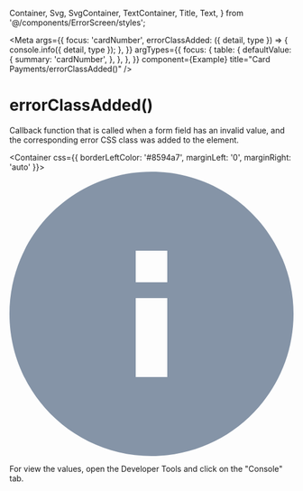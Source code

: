   Container,
  Svg,
  SvgContainer,
  TextContainer,
  Title,
  Text,
} from '@/components/ErrorScreen/styles';

<Meta
  args={{
    focus: 'cardNumber',
    errorClassAdded: ({ detail, type }) => {
      console.info({ detail, type });
    },
  }}
  argTypes={{
    focus: {
      table: {
        defaultValue: {
          summary: 'cardNumber',
        },
      },
    },
  }}
  component={Example}
  title="Card Payments/errorClassAdded()"
/>

# errorClassAdded()

Callback function that is called when a form field has an invalid value, and the corresponding error CSS class was added to the element.

<Canvas>
  <Story name="BasicExample" story={Example} />
</Canvas>

<Container css={{ borderLeftColor: '#8594a7', marginLeft: '0', marginRight: 'auto' }}>
  <SvgContainer>
    <Svg height={18} viewBox="0 0 18 18" width={18}>
      <path
        d="M9,18 C4.02943725,18 0,13.9705627 0,9 C0,4.02943725 4.02943725,0 9,0 C13.9705627,0 18,4.02943725 18,9 C18,13.9705627 13.9705627,18 9,18 Z M10,13 L10,8 L8,8 L8,13 L10,13 Z M8,5 L8,7 L10,7 L10,5 L8,5 Z"
        fill="#8594a7"
        fillRule="nonzero"
      />
    </Svg>
  </SvgContainer>

  <TextContainer>
    <Title css={{ fontWeight: 600 }}>Note</Title>
    <Text>
      For view the values, open the Developer Tools and click on the "Console" tab.
    </Text>
  </TextContainer>
</Container>
